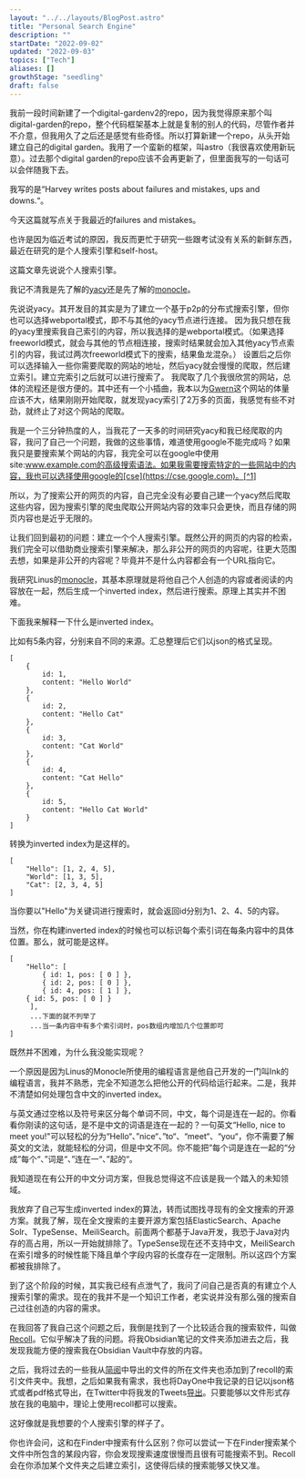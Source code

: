 ```yaml
---
layout: "../../layouts/BlogPost.astro"
title: "Personal Search Engine"
description: ""
startDate: "2022-09-02"
updated: "2022-09-03"
topics: ["Tech"]
aliases: []
growthStage: "seedling"
draft: false
---
```


我前一段时间新建了一个digital-gardenv2的repo，因为我觉得原来那个叫digital-garden的repo，整个代码框架基本上就是复制的别人的代码，尽管作者并不介意，但我用久了之后还是感觉有些奇怪。所以打算新建一个repo，从头开始建立自己的digital garden。我用了一个蛮新的框架，叫astro（我很喜欢使用新玩意）。过去那个digital garden的repo应该不会再更新了，但里面我写的一句话可以会伴随我下去。

我写的是“Harvey writes posts about failures and mistakes, ups and downs.“。

今天这篇就写点关于我最近的failures and mistakes。

也许是因为临近考试的原因，我反而更忙于研究一些跟考试没有关系的新鲜东西，最近在研究的是个人搜索引擎和self-host。

这篇文章先说说个人搜索引擎。

我记不清我是先了解的[yacy](yacy.net)还是先了解的[monocle](https://github.com/thesephist/monocle)。

先说说yacy。其开发目的其实是为了建立一个基于p2p的分布式搜索引擎，但你也可以选择webportal模式，即不与其他的yacy节点进行连接。
因为我只想在我的yacy里搜索我自己索引的内容，所以我选择的是webportal模式。（如果选择freeworld模式，就会与其他的节点相连接，搜索时结果就会加入其他yacy节点索引的内容，我试过两次freeworld模式下的搜索，结果鱼龙混杂。）
设置后之后你可以选择输入一些你需要爬取的网站的地址，然后yacy就会慢慢的爬取，然后建立索引。建立完索引之后就可以进行搜索了。
我爬取了几个我很欣赏的网站，总体的流程还是很方便的。其中还有一个小插曲，我本以为[Gwern](https://www.gwern.net)这个网站的体量应该不大，结果刚刚开始爬取，就发现yacy索引了2万多的页面，我感觉有些不对劲，就终止了对这个网站的爬取。

我是一个三分钟热度的人，当我花了一天多的时间研究yacy和我已经爬取的内容，我问了自己一个问题，我做的这些事情，难道使用google不能完成吗？如果我只是要搜索某个网站的内容，我完全可以在google中使用site:www.example.com的高级搜索语法。如果我需要搜索特定的一些网站中的内容，我也可以选择使用google的[cse](https://cse.google.com)。[^1]

[^1]: 具体方法，见[少数派幕后 | 为了「派早报」不翻车，我们做个了官方新闻搜索引擎](https://sspai.com/prime/story/whitelisted-news-custom-search)。

所以，为了搜索公开的网页的内容，自己完全没有必要自己建一个yacy然后爬取这些内容，因为搜索引擎的爬虫爬取公开网站内容的效率只会更快，而且存储的网页内容也是近乎无限的。

让我们回到最初的问题：建立一个个人搜索引擎。既然公开的网页的内容的检索，我们完全可以借助商业搜索引擎来解决，那么非公开的网页的内容呢，往更大范围去想，如果是非公开的内容呢？毕竟并不是什么内容都会有一个URL指向它。

我研究Linus的[monocle](https://github.com/thesephist/monocle)，其基本原理就是将他自己个人创造的内容或者阅读的内容放在一起，然后生成一个inverted index，然后进行搜索。原理上其实并不困难。

下面我来解释一下什么是inverted index。

比如有5条内容，分别来自不同的来源。汇总整理后它们以json的格式呈现。

```
[
	{
		id: 1,
		content: "Hello World"
	},
	{
		id: 2,
		content: "Hello Cat"
	},
	{
		id: 3,
		content: "Cat World"
	},
	{
		id: 4,
		content: "Cat Hello"
	},
	{
		id: 5,
		content: "Hello Cat World"
	}
]
```

转换为inverted index为是这样的。

```
[
	"Hello": [1, 2, 4, 5],
	"World": [1, 3, 5],
	"Cat": [2, 3, 4, 5]
]
```

当你要以"Hello"为关键词进行搜索时，就会返回id分别为1、2、4、5的内容。

当然，你在构建inverted index的时候也可以标识每个索引词在每条内容中的具体位置。那么，就可能是这样。

```
[
	"Hello": [
		{ id: 1, pos: [ 0 ] }, 
		{ id: 2, pos: [ 0 ] }, 
		{ id: 4, pos: [ 1 ] },
    { id: 5, pos: [ 0 ] }
	 ],
	 ...下面的就不列举了
	 ...当一条内容中有多个索引词时，pos数组内增加几个位置即可
]
```

既然并不困难，为什么我没能实现呢？

一个原因是因为Linus的Monocle所使用的编程语言是他自己开发的一门叫Ink的编程语言，我并不熟悉，完全不知道怎么把他公开的代码给运行起来。二是，我并不清楚如何处理包含中文的inverted index。

与英文通过空格以及符号来区分每个单词不同，中文，每个词是连在一起的。你看看你刚读的这句话，是不是中文的词语是连在一起的？一句英文“Hello, nice to meet you!"可以轻松的分为“Hello“、”nice“、”to“、“meet“、“you“，你不需要了解英文的文法，就能轻松的分词，但是中文不同。你不能把”每个词是连在一起的“分成”每个“、”词是“、”连在一“、”起的“。

我知道现在有公开的中文分词方案，但我总觉得这不应该是我一个踏入的未知领域。

我放弃了自己写生成inverted index的算法，转而试图找寻现有的全文搜索的开源方案。就我了解，现在全文搜索的主要开源方案包括ElasticSearch、Apache Solr、TypeSense、MeiliSearch。前面两个都基于Java开发，我恐于Java对内存的高占用，所以一开始就排除了。TypeSense现在还不支持中文，MeiliSearch在索引增多的时候性能下降且单个字段内容的长度存在一定限制。所以这四个方案都被我排除了。

到了这个阶段的时候，其实我已经有点泄气了，我问了问自己是否真的有建立个人搜索引擎的需求。现在的我并不是一个知识工作者，老实说并没有那么强的搜索自己过往创造的内容的需求。

在我回答了我自己这个问题之后，我倒是找到了一个比较适合我的搜索软件，叫做[Recoll](https://www.lesbonscomptes.com/recoll/)。它似乎解决了我的问题。将我Obsidian笔记的文件夹添加进去之后，我发现我能方便的搜索我在Obsidian Vault中存放的内容。

之后，我将过去的一些我从[简阅](http://ksria.com/simpread/)中导出的文件的所在文件夹也添加到了recoll的索引文件夹中。我想，之后如果我有需求，我也将DayOne中我记录的日记以json格式或者pdf格式导出，在Twitter中将我发的Tweets[导出](https://help.twitter.com/en/managing-your-account/how-to-download-your-twitter-archive)。只要能够以文件形式存放在我的电脑中，理论上使用recoll都可以搜索。

这好像就是我想要的个人搜索引擎的样子了。

你也许会问，这和在Finder中搜索有什么区别？你可以尝试一下在Finder搜索某个文件中所包含的某段内容，你会发现搜索速度很慢而且很有可能搜索不到。Recoll会在你添加某个文件夹之后建立索引，这使得后续的搜索能够又快又准。